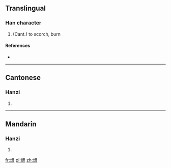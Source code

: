 ==Translingual==

===Han character===
{{Han char|rn=86|rad=火|as=13|sn=17|four=|canj=火廿田女 (FTWV)}}

# (Cant.) to scorch, burn

====References====
* {{Han ref|kx=0685.201|hdz=32240.181|uh=71F6|ud=29174}}

----

==Cantonese==

===Hanzi===
{{yue-hanzi|jyut=|y=nung1}}

# {{defn|lang=yue|sort=火13}}

----

==Mandarin==

===Hanzi===
{{cmn-hanzi|pin=|wg=}}

# {{defn|lang=cmn|sort=火13}}

[[fr:燶]]
[[pl:燶]]
[[zh:燶]]